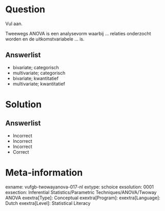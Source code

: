 Question
========

Vul aan. 

Tweewegs ANOVA is een analysevorm waarbij ... relaties onderzocht worden en de uitkomstvariabele ... is.
  
Answerlist
----------
* bivariate; categorisch
* multivariate; categorisch
* bivariate; kwantitatief
* multivariate; kwantitatief

Solution
========

Answerlist
----------
* Incorrect
* Incorrect
* Incorrect
* Correct

Meta-information
================
exname: vufgb-twowayanova-017-nl
extype: schoice
exsolution: 0001
exsection: Inferential Statistics/Parametric Techniques/ANOVA/Twoway ANOVA
exextra[Type]: Conceptual
exextra[Program]: 
exextra[Language]: Dutch
exextra[Level]: Statistical Literacy